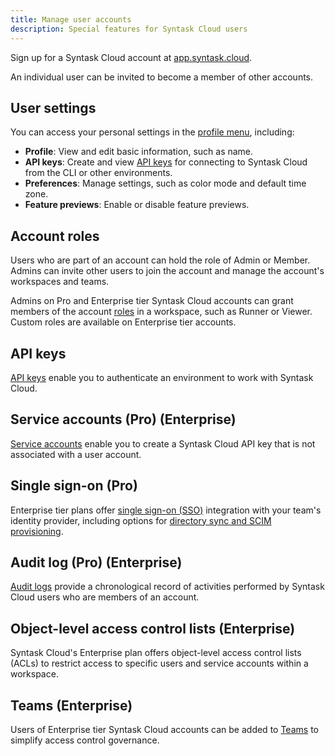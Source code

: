 ```yaml
---
title: Manage user accounts
description: Special features for Syntask Cloud users
---
```


Sign up for a Syntask Cloud account at [app.syntask.cloud](https://app.syntask.cloud).

<Note>
An individual user can be invited to become a member of other accounts.
</Note>

## User settings

You can access your personal settings in the [profile menu](https://app.syntask.cloud/my/profile), including:

- **Profile**: View and edit basic information, such as name.
- **API keys**: Create and view [API keys](/3.0/manage/cloud/manage-users/api-keys/) 
for connecting to Syntask Cloud from the CLI or other environments.
- **Preferences**: Manage settings, such as color mode and default time zone.
- **Feature previews**: Enable or disable feature previews.

## Account roles

Users who are part of an account can hold the role of Admin or Member.
Admins can invite other users to join the account and manage the account's workspaces and teams.

Admins on Pro and Enterprise tier Syntask Cloud accounts can grant members of the account 
[roles](/3.0/manage/cloud/manage-users/manage-roles/) in a workspace, such as Runner or Viewer.
Custom roles are available on Enterprise tier accounts.

## API keys

[API keys](/3.0/manage/cloud/manage-users/api-keys/) enable you to authenticate an environment to work with Syntask Cloud.

## Service accounts (Pro) (Enterprise)

[Service accounts](/3.0/manage/cloud/manage-users/service-accounts/) enable you to create a 
Syntask Cloud API key that is not associated with a user account.

## Single sign-on (Pro)

Enterprise tier plans offer [single sign-on (SSO)](/3.0/manage/cloud/manage-users/configure-sso/) 
integration with your team's identity provider, including options for 
[directory sync and SCIM provisioning](/3.0/manage/cloud/manage-users/configure-sso/#directory-sync).

## Audit log (Pro) (Enterprise)

[Audit logs](/3.0/manage/cloud/manage-users/audit-logs/) provide a chronological record of 
activities performed by Syntask Cloud users who are members of an account.

## Object-level access control lists (Enterprise)

Syntask Cloud's Enterprise plan offers object-level access control lists (ACLs) to 
restrict access to specific users and service accounts within a workspace.

## Teams (Enterprise)

Users of Enterprise tier Syntask Cloud accounts can be added to 
[Teams](/3.0/manage/cloud/manage-users/manage-teams/) to simplify access control governance.
